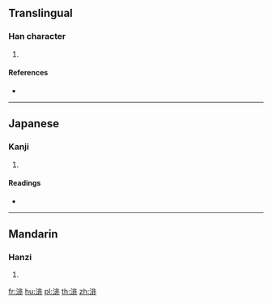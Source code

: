 {{character info/new}}
==Translingual==

===Han character===
{{Han char|rn=85|rad=水|as=08|sn=11|four=|canj=ELMY|ids=⿰氵非}}

# {{defn|Han|sort=水08}}

====References====
* {{Han ref|kx=0633.360|dkj=17733|hdz=31647.040|uh=6E04|ud=28164}}

----

==Japanese==

===Kanji===
{{ja-kanji|grade=|rs=水08}}

# {{defn|lang=ja|sort=水08}}

====Readings====
* {{ja-readings|on=[[ひ]] (hi)|kun=}}

----

==Mandarin==

===Hanzi===
{{cmn-hanzi|pin=[[fēi]] ([[fei1]]), [[qìng]] ([[qing4]])|wg=fei<sup>1</sup>, ch'ing<sup>4</sup>}}

# {{defn|lang=cmn|sort=水08}}

[[fr:渄]]
[[hu:渄]]
[[pl:渄]]
[[th:渄]]
[[zh:渄]]